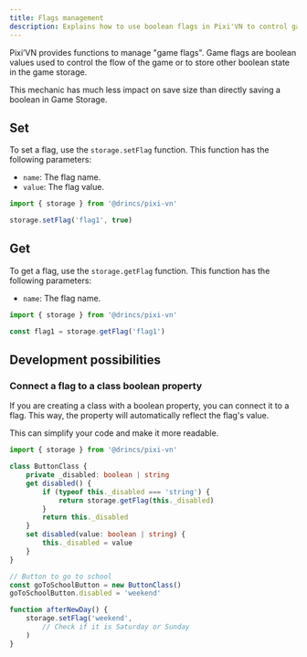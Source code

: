 ```yaml
---
title: Flags management
description: Explains how to use boolean flags in Pixi'VN to control game flow and manage state efficiently.
---
```


Pixi’VN provides functions to manage "game flags". Game flags are boolean values used to control the flow of the game or to store other boolean state in the game storage.

This mechanic has much less impact on save size than directly <DynamicLink href="/start/storage#set-a-variable-in-the-game-storage">saving a boolean in Game Storage</DynamicLink>.

## Set

To set a flag, use the `storage.setFlag` function.
This function has the following parameters:

* `name`: The flag name.
* `value`: The flag value.

```typescript
import { storage } from '@drincs/pixi-vn'

storage.setFlag('flag1', true)
```

## Get

To get a flag, use the `storage.getFlag` function.
This function has the following parameters:

* `name`: The flag name.

```typescript
import { storage } from '@drincs/pixi-vn'

const flag1 = storage.getFlag('flag1')
```

## Development possibilities

### Connect a flag to a class boolean property

If you are creating a class with a boolean property, you can connect it to a flag. This way, the property will automatically reflect the flag's value.

This can simplify your code and make it more readable.

```typescript
import { storage } from '@drincs/pixi-vn'

class ButtonClass {
    private _disabled: boolean | string
    get disabled() {
        if (typeof this._disabled === 'string') {
            return storage.getFlag(this._disabled)
        }
        return this._disabled
    }
    set disabled(value: boolean | string) {
        this._disabled = value
    }
}
```

```typescript
// Button to go to school
const goToSchoolButton = new ButtonClass()
goToSchoolButton.disabled = 'weekend'

function afterNewDay() {
    storage.setFlag('weekend', 
        // Check if it is Saturday or Sunday
    )
}
```
